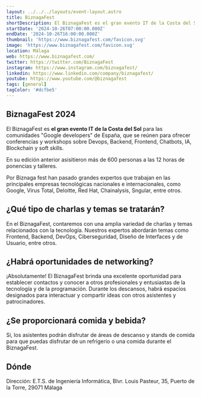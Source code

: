 ```yaml
---
layout: ../../../layouts/event-layout.astro
title: BiznagaFest
shortDescription: El BiznagaFest es el gran evento IT de la Costa del Sol para las comunidades "Google developers" de España, que se reúnen para ofrecer conferencias y workshops sobre Devops, Backend, Frontend, Chatbots, IA, Blockchain y soft skills.
startDate: '2024-10-26T07:00:00.000Z'
endDate: '2024-10-26T16:00:00.000Z'
thumbnail: 'https://www.biznagafest.com/favicon.svg'
image: 'https://www.biznagafest.com/favicon.svg'
location: Málaga
web: https://www.biznagafest.com/
twitter: https://twitter.com/BiznagaFest
instagram: https://www.instagram.com/biznagafest/
linkedin: https://www.linkedin.com/company/biznagafest/
youtube: https://www.youtube.com/@biznagafest
tags: [general]
tagColor: '#dcfbe5'
---
```



## BiznagaFest 2024

El BiznagaFest es **el gran evento IT de la Costa del Sol** para las comunidades "Google developers" de España, que se reúnen para ofrecer conferencias y workshops sobre Devops, Backend, Frontend, Chatbots, IA, Blockchain y soft skills.

En su edición anterior asisitieron más de 600 personas a las 12 horas de ponencias y talleres.

Por Biznaga fest han pasado grandes expertos que trabajan en las principales empresas tecnológicas nacionales e internacionales, como Google, Virus Total, Deloitte, Red Hat, Chainalysis, Sngular, entre otros.

## ¿Qué tipo de charlas y temas se tratarán?

En el BiznagaFest, contaremos con una amplia variedad de charlas y temas relacionados con la tecnología. Nuestros expertos abordarán temas como Frontend, Backend, DevOps, Ciberseguridad, Diseño de Interfaces y de Usuario, entre otros.

## ¿Habrá oportunidades de networking?

¡Absolutamente! El BiznagaFest brinda una excelente oportunidad para establecer contactos y conocer a otros profesionales y entusiastas de la tecnología y de la programación. Durante los descansos, habrá espacios designados para interactuar y compartir ideas con otros asistentes y patrocinadores.

## ¿Se proporcionará comida y bebida?

Sí, los asistentes podrán disfrutar de áreas de descanso y stands de comida para que puedas disfrutar de un refrigerio o una comida durante el BiznagaFest.

## Dónde

Dirección: E.T.S. de Ingeniería Informática, Blvr. Louis Pasteur, 35, Puerto de la Torre, 29071 Málaga

<GoogleMap
  src="https://www.google.com/maps/embed?pb=!1m18!1m12!1m3!1d6396.627349596282!2d-4.4808286233469845!3d36.71502717249488!2m3!1f0!2f0!3f0!3m2!1i1024!2i768!4f13.1!3m3!1m2!1s0xd72f74b9f3606f1%3A0x9fa32cc2e6b0bbf9!2sE.T.S.%20de%20Ingenier%C3%ADa%20Inform%C3%A1tica!5e0!3m2!1ses!2ses!4v1718085900532!5m2!1ses!2ses"
  ariaLabel="E.T.S. de Ingeniería Informática, Blvr. Louis Pasteur, 35, Puerto de la Torre, 29071 Málaga"
/>
